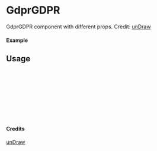 
<Meta of={GdprGDPR} title="unDraw/GdprGDPR" />

# GdprGDPR

GdprGDPR component with different props.
Credit: [unDraw](https://undraw.co/illustrations)

#### Example

<Canvas of={GdprGDPR.Primary} />

## Usage

```ts
import { GdprGDPR } from "yadl-ui";

const Example = () => {
  return (
      <GdprGDPR />
  );
};

export default Example;
```

#### Credits
[unDraw](https://undraw.co/illustrations)
